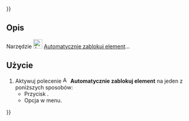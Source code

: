 {{UnfinishedDocu{{#translation:}}}}
<languages/>

{{Docnav/pl
|[[Assembly3_SmartRecompute/pl|Inteligentne ponowne przeliczenie]]
|[[Assembly3_AutoElementVisibility/pl|Automatyczna widoczność elementu]]
|[[Assembly3_Workbench/pl|środowisko pracy Assembly3]]
|IconL=Assembly_SmartRecompute.svg‎‎
|IconR=Assembly_AutoElementVis.svg‎‎
|IconC=Assembly3_workbench_icon.svg
}}

{{GuiCommand/pl
|Name=Assembly3 AutoFixElement
|Name/pl=Assembly3: Automatycznie zablokuj element
|Icon=Assembly_AutoFixElement.svg‎‎
|MenuLocation=Assembly3 → Automatycznie zablokuj element
|Workbenches=[[Assembly3_Workbench/pl|Assembly3]]
}}

<span id="Description"></span>
==Opis==

Narzędzie [[Image:Assembly_AutoFixElement.svg|24px]] [[Assembly3_AutoFixElement/pl|Automatycznie zablokuj element]]...

<span id="Usage"></span>
==Użycie==

# Aktywuj polecenie [[Image:Assembly_AutoFixElement.svg|16px]] '''Automatycznie zablokuj element''' na jeden z poniższych sposobów:
#* Przycisk {{Button|[[Image:Assembly_AutoFixElement.svg|16px]] [[Assembly3_AutoFixElement/pl|Automatycznie zablokuj element]]}}.
#* Opcja {{MenuCommand|Assembly3 → [[Image:Assembly_AutoFixElement.svg|16px]] Automatycznie zablokuj element}} w menu.


{{Docnav/pl
|[[Assembly3_SmartRecompute/pl|Inteligentne ponowne przeliczenie]]
|[[Assembly3_AutoElementVisibility/pl|Automatyczna widoczność elementu]]
|[[Assembly3_Workbench/pl|środowisko pracy Assembly3]]
|IconL=Assembly_SmartRecompute.svg‎‎
|IconR=Assembly_AutoElementVis.svg‎‎
|IconC=Assembly3_workbench_icon.svg
}}
 
{{Userdocnavi{{#translation:}}}}